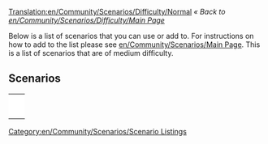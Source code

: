 [[Translation:en/Community/Scenarios/Difficulty/Normal]]
''« Back to [[en/Community/Scenarios/Difficulty/Main Page]]''

[[Category:en/Community/Scenarios/Scenario Listings]]

Below is a list of scenarios that you can use or add to. For instructions on how to add to the list please see [[en/Community/Scenarios/Main Page]]. This is a list of scenarios that are of medium difficulty.

==Scenarios==

{|
|-
|style="border:none;background:white"|
{{en/Islands}}

|style="border:none;background:white"|
{{en/Echo}}

|-
|style="border:none;background:white"|
{{en/Water and Mountains}}

|style="border:none;background:white"|
{{en/Snowy Highlands}}

|-
|style="border:none;background:white"|
{{en/The Isles}}

|style="border:none;background:white"|
{{en/Tropical River}}

|-
|style="border:none;background:white"|
{{en/Iceland}}

|style="border:none;background:white"|
{{en/Land of Floods}}

|-
|style="border:none;background:white"|
{{en/Chatham Islands}}

|style="border:none;background:white"|
{{en/Denmark}}

|-
|style="border:none;background:white"|
{{en/Europe}}

|style="border:none;background:white"|
{{en/Alexander to Karthoum}}

|-
|style="border:none;background:white"|
{{en/Climb up the Mountains}}

|style="border:none;background:white"|
{{en/(Don't) Hurt Your Eyes ;-)}}

|-
|style="border:none;background:white"|
{{en/Lakes}}

|style="border:none;background:white"|

|}